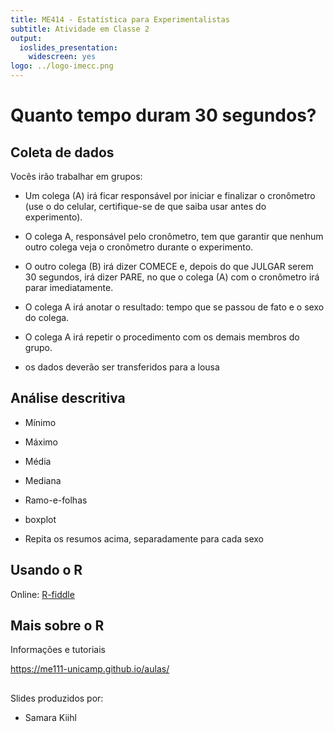 ```yaml
---
title: ME414 - Estatística para Experimentalistas
subtitle: Atividade em Classe 2
output:
  ioslides_presentation:
    widescreen: yes
logo: ../logo-imecc.png
---
```


# Quanto tempo duram 30 segundos?

## Coleta de dados

Vocês irão trabalhar em grupos:

* Um colega (A) irá ficar responsável por iniciar e finalizar o cronômetro (use o do celular, certifique-se de que saiba usar antes do experimento).

* O colega A, responsável pelo cronômetro, tem que garantir que nenhum outro colega veja o cronômetro durante o experimento.

* O outro colega (B) irá dizer COMECE e, depois do que JULGAR serem 30 segundos, irá dizer PARE, no que o colega (A) com o cronômetro irá parar imediatamente.

* O colega A irá anotar o resultado: tempo que se passou de fato e o sexo do colega.

* O colega A irá repetir o procedimento com os demais membros do grupo.

* os dados deverão ser transferidos para a lousa

## Análise descritiva

* Mínimo

* Máximo

* Média

* Mediana

* Ramo-e-folhas

* boxplot

* Repita os resumos acima, separadamente para cada sexo

## Usando o R


Online: [R-fiddle](http://www.r-fiddle.org/#/)


## Mais sobre o R

Informações e tutoriais

[https://me111-unicamp.github.io/aulas/](https://me111-unicamp.github.io/aulas/)

##

Slides produzidos por:

* Samara Kiihl
